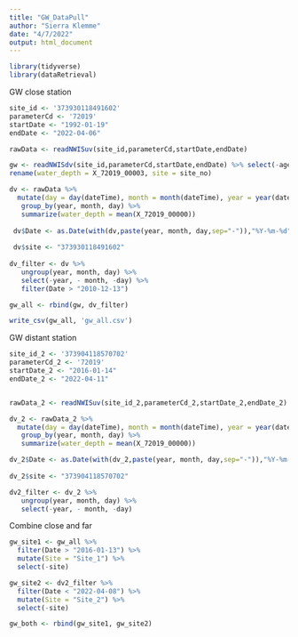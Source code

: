 ```yaml
---
title: "GW_DataPull"
author: "Sierra Klemme"
date: "4/7/2022"
output: html_document
---
```


```r
library(tidyverse)
library(dataRetrieval)
```

GW close station 
 
```r
site_id <- '373930118491602'
parameterCd <- '72019'
startDate <- "1992-01-19"
endDate <- "2022-04-06"

rawData <- readNWISuv(site_id,parameterCd,startDate,endDate)

gw <- readNWISdv(site_id,parameterCd,startDate,endDate) %>% select(-agency_cd, -X_72019_00003_cd) %>% 
rename(water_depth = X_72019_00003, site = site_no)

```

```r
dv <- rawData %>% 
  mutate(day = day(dateTime), month = month(dateTime), year = year(dateTime)) %>% 
   group_by(year, month, day) %>% 
   summarize(water_depth = mean(X_72019_00000)) 
 
 dv$Date <- as.Date(with(dv,paste(year, month, day,sep="-")),"%Y-%m-%d") 
 
 dv$site <- "373930118491602"
 
dv_filter <- dv %>% 
   ungroup(year, month, day) %>% 
   select(-year, - month, -day) %>% 
   filter(Date > "2010-12-13")
```

```r
gw_all <- rbind(gw, dv_filter)

write_csv(gw_all, 'gw_all.csv')
```

GW distant station

```r
site_id_2 <- '373904118570702'
parameterCd_2 <- '72019'
startDate_2 <- "2016-01-14"
endDate_2 <- "2022-04-11"


rawData_2 <- readNWISuv(site_id_2,parameterCd_2,startDate_2,endDate_2)

dv_2 <- rawData_2 %>% 
  mutate(day = day(dateTime), month = month(dateTime), year = year(dateTime)) %>% 
   group_by(year, month, day) %>% 
   summarize(water_depth = mean(X_72019_00000)) 

dv_2$Date <- as.Date(with(dv_2,paste(year, month, day,sep="-")),"%Y-%m-%d") 
 
dv_2$site <- "373904118570702"

dv2_filter <- dv_2 %>% 
   ungroup(year, month, day) %>% 
   select(-year, - month, -day) 

```

Combine close and far

```r
gw_site1 <- gw_all %>%
  filter(Date > "2016-01-13") %>%
  mutate(Site = "Site_1") %>%
  select(-site)

gw_site2 <- dv2_filter %>%
  filter(Date < "2022-04-08") %>%
  mutate(Site = "Site_2") %>%
  select(-site)

gw_both <- rbind(gw_site1, gw_site2) 

```


